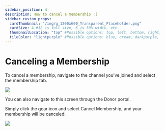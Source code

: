 ```yaml
---
sidebar_position: 4
description: How to cancel a membership :(
sidebar_custom_props:
  cardThumbnail: "/img/g_1200x600_Transparent_Placeholder.png"
  cardSize: 4 #12 is full size, 6 is 50% width, etc.
  thumbnailLocation: "top" #Possible options: top, left, bottom, right, none
  tileColor: "lightpurple" #Possible options: blue, cream, darkpurple, lightpurple, mauve, orange, pink, none
---
```


# Canceling a Membership

To cancel a membership, navigate to the channel you've joined and select the membership tab.

![](https://i.imgur.com/vjnKkRD.png)

You can also navigate to this screen through the Donor portal.

Simply click the gear icon and select Cancel Membership, and your membership will be canceled.

![](https://i.imgur.com/0pZGd6T.png)
